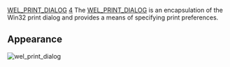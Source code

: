 [[Property:title|WEL_PRINT_DIALOG]]
[[Property:weight|4]]
The [[ref:libraries/wel/reference/wel_print_dialog_chart|WEL_PRINT_DIALOG]]  is an encapsulation of the Win32 print dialog and provides a means of specifying print preferences. 

==Appearance==
 [[Image:wel-print-dialog|wel_print_dialog]]  <br/>
<br/>

{{seealso| '''See also''' <br/>
[[Standard Dialogs|Standard dialogs]]  }}




